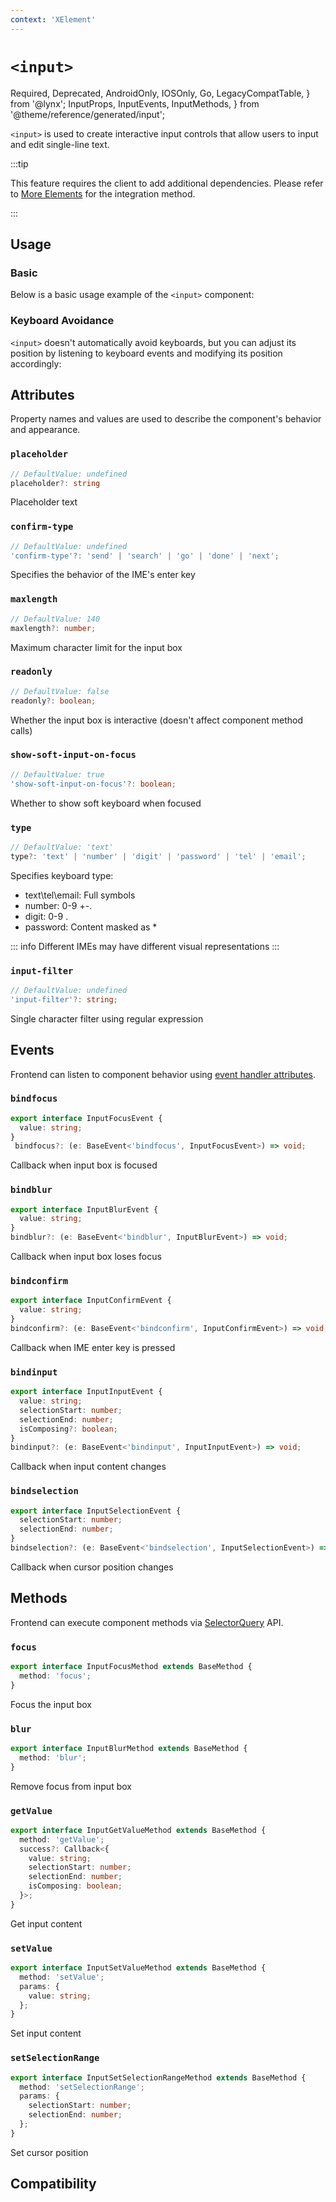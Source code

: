 ```yaml
---
context: 'XElement'
---
```


# `<input>`

  Required,
  Deprecated,
  AndroidOnly,
  IOSOnly,
  Go,
  LegacyCompatTable,
} from '@lynx';
  InputProps,
  InputEvents,
  InputMethods,
} from '@theme/reference/generated/input';

`<input>` is used to create interactive input controls that allow users to input and edit single-line text.

:::tip

This feature requires the client to add additional dependencies. Please refer to [More Elements](/guide/start/integrate-with-existing-apps) for the integration method.

:::

## Usage

### Basic

Below is a basic usage example of the `<input>` component:

<Go
  example="input"
  defaultFile="src/base/index.tsx"
  img="https://lf-lynx.tiktok-cdns.com/obj/lynx-artifacts-oss-sg/plugin/static/input_basic.PNG"
  highlight="{13-20}"
/>

### Keyboard Avoidance

`<input>` doesn't automatically avoid keyboards, but you can adjust its position by listening to keyboard events and modifying its position accordingly:

<Go
  example="input"
  defaultFile="src/auto-height/index.tsx"
  img="https://lf-lynx.tiktok-cdns.com/obj/lynx-artifacts-oss-sg/plugin/static/input_auto_height.PNG"
  highlight="{116-123}"
/>

## Attributes

Property names and values are used to describe the component's behavior and appearance.

### `placeholder`

```ts
// DefaultValue: undefined
placeholder?: string
```

Placeholder text

### `confirm-type`

```ts
// DefaultValue: undefined
'confirm-type'?: 'send' | 'search' | 'go' | 'done' | 'next';
```

Specifies the behavior of the IME's enter key

### `maxlength`

```ts
// DefaultValue: 140
maxlength?: number;
```

Maximum character limit for the input box

### `readonly`

```ts
// DefaultValue: false
readonly?: boolean;
```

Whether the input box is interactive (doesn't affect component method calls)

### `show-soft-input-on-focus`

```ts
// DefaultValue: true
'show-soft-input-on-focus'?: boolean;
```

Whether to show soft keyboard when focused

### `type`

```ts
// DefaultValue: 'text'
type?: 'text' | 'number' | 'digit' | 'password' | 'tel' | 'email';
```

Specifies keyboard type:

- text\tel\email: Full symbols
- number: 0-9 +-.
- digit: 0-9 .
- password: Content masked as \*

::: info
Different IMEs may have different visual representations
:::

### `input-filter`

```ts
// DefaultValue: undefined
'input-filter'?: string;
```

Single character filter using regular expression

## Events

Frontend can listen to component behavior using [event handler attributes](../../../guide/interaction/event-handling/event-propagation.mdx#event-handler-attributes).

### `bindfocus`

```ts
export interface InputFocusEvent {
  value: string;
}
 bindfocus?: (e: BaseEvent<'bindfocus', InputFocusEvent>) => void;
```

Callback when input box is focused

### `bindblur`

```ts
export interface InputBlurEvent {
  value: string;
}
bindblur?: (e: BaseEvent<'bindblur', InputBlurEvent>) => void;
```

Callback when input box loses focus

### `bindconfirm`

```ts
export interface InputConfirmEvent {
  value: string;
}
bindconfirm?: (e: BaseEvent<'bindconfirm', InputConfirmEvent>) => void;
```

Callback when IME enter key is pressed

### `bindinput`

```ts
export interface InputInputEvent {
  value: string;
  selectionStart: number;
  selectionEnd: number;
  isComposing?: boolean;
}
bindinput?: (e: BaseEvent<'bindinput', InputInputEvent>) => void;
```

Callback when input content changes

### `bindselection`

```ts
export interface InputSelectionEvent {
  selectionStart: number;
  selectionEnd: number;
}
bindselection?: (e: BaseEvent<'bindselection', InputSelectionEvent>) => void;
```

Callback when cursor position changes

## Methods

Frontend can execute component methods via [SelectorQuery](/api/lynx-api/nodes-ref/nodes-ref-invoke.html) API.

### `focus`

```ts
export interface InputFocusMethod extends BaseMethod {
  method: 'focus';
}
```

Focus the input box

### `blur`

```ts
export interface InputBlurMethod extends BaseMethod {
  method: 'blur';
}
```

Remove focus from input box

### `getValue`

```ts
export interface InputGetValueMethod extends BaseMethod {
  method: 'getValue';
  success?: Callback<{
    value: string;
    selectionStart: number;
    selectionEnd: number;
    isComposing: boolean;
  }>;
}
```

Get input content

### `setValue`

```ts
export interface InputSetValueMethod extends BaseMethod {
  method: 'setValue';
  params: {
    value: string;
  };
}
```

Set input content

### `setSelectionRange`

```ts
export interface InputSetSelectionRangeMethod extends BaseMethod {
  method: 'setSelectionRange';
  params: {
    selectionStart: number;
    selectionEnd: number;
  };
}
```

Set cursor position

## Compatibility

<LegacyCompatTable metadata="elements/input" />
